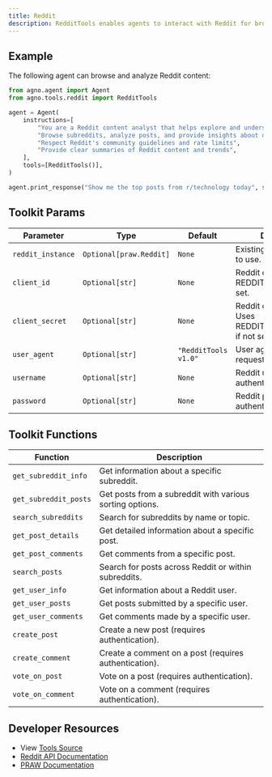 ```yaml
---
title: Reddit
description: RedditTools enables agents to interact with Reddit for browsing posts, comments, and subreddit information.
---
```


## Example

The following agent can browse and analyze Reddit content:

```python
from agno.agent import Agent
from agno.tools.reddit import RedditTools

agent = Agent(
    instructions=[
        "You are a Reddit content analyst that helps explore and understand Reddit data",
        "Browse subreddits, analyze posts, and provide insights about discussions",
        "Respect Reddit's community guidelines and rate limits",
        "Provide clear summaries of Reddit content and trends",
    ],
    tools=[RedditTools()],
)

agent.print_response("Show me the top posts from r/technology today", stream=True)
```

## Toolkit Params

| Parameter        | Type                | Default            | Description                                                    |
| ---------------- | ------------------- | ------------------ | -------------------------------------------------------------- |
| `reddit_instance`| `Optional[praw.Reddit]` | `None`         | Existing Reddit instance to use.                              |
| `client_id`      | `Optional[str]`     | `None`             | Reddit client ID. Uses REDDIT_CLIENT_ID if not set.         |
| `client_secret`  | `Optional[str]`     | `None`             | Reddit client secret. Uses REDDIT_CLIENT_SECRET if not set. |
| `user_agent`     | `Optional[str]`     | `"RedditTools v1.0"`| User agent string for API requests.                         |
| `username`       | `Optional[str]`     | `None`             | Reddit username for authenticated access.                    |
| `password`       | `Optional[str]`     | `None`             | Reddit password for authenticated access.                    |

## Toolkit Functions

| Function                  | Description                                                      |
| ------------------------- | ---------------------------------------------------------------- |
| `get_subreddit_info`      | Get information about a specific subreddit.                     |
| `get_subreddit_posts`     | Get posts from a subreddit with various sorting options.        |
| `search_subreddits`       | Search for subreddits by name or topic.                         |
| `get_post_details`        | Get detailed information about a specific post.                 |
| `get_post_comments`       | Get comments from a specific post.                              |
| `search_posts`            | Search for posts across Reddit or within subreddits.            |
| `get_user_info`           | Get information about a Reddit user.                            |
| `get_user_posts`          | Get posts submitted by a specific user.                         |
| `get_user_comments`       | Get comments made by a specific user.                           |
| `create_post`             | Create a new post (requires authentication).                    |
| `create_comment`          | Create a comment on a post (requires authentication).           |
| `vote_on_post`            | Vote on a post (requires authentication).                       |
| `vote_on_comment`         | Vote on a comment (requires authentication).                    |


## Developer Resources

- View [Tools Source](https://github.com/agno-agi/agno/blob/main/libs/agno/agno/tools/reddit.py)
- [Reddit API Documentation](https://www.reddit.com/dev/api/)
- [PRAW Documentation](https://praw.readthedocs.io/)
